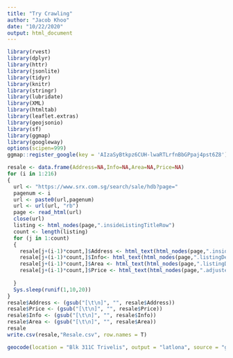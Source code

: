 ```yaml
---
title: "Try Crawling"
author: "Jacob Khoo"
date: "10/22/2020"
output: html_document
---
```

```r
library(rvest)
library(dplyr)
library(httr)
library(jsonlite)
library(tidyr)
library(knitr)
library(stringr)
library(lubridate)
library(XML)
library(htmltab)
library(leaflet.extras)
library(geojsonio)
library(sf)
library(ggmap)
library(googleway)
options(scipen=999)
ggmap::register_google(key = 'AIzaSyBtkpz6CUH-lwaRTLrfnBbGPpaj4pst6Z8')
```

```r
resale <- data.frame(Address=NA,Info=NA,Area=NA,Price=NA)
for (i in 1:216)
{
  url <- "https://www.srx.com.sg/search/sale/hdb?page="
  pagenum <- i
  url <- paste0(url,pagenum)
  url <- url(url, "rb")
  page <- read_html(url)
  close(url)
  listing <- html_nodes(page,".insideListingTitleRow")
  count <- length(listing)
  for (j in 1:count)
  {
    resale[j+(i-1)*count,]$Address <- html_text(html_nodes(page,".insideListingTitleRow"))[j]
    resale[j+(i-1)*count,]$Info<- html_text(html_nodes(page,".listingDetailType"))[j]
    resale[j+(i-1)*count,]$Area <- html_text(html_nodes(page,".listingDetailValues"))[j]
    resale[j+(i-1)*count,]$Price <- html_text(html_nodes(page,".adjusted-line-height"))[j]
   
  }
  Sys.sleep(runif(1,10,20))
}
resale$Address <- (gsub("[\t\n]", "", resale$Address))
resale$Price <- (gsub("[\t\n]", "", resale$Price))
resale$Info <- (gsub("[\t\n]", "", resale$Info))
resale$Area <- (gsub("[\t\n]", "", resale$Area))
resale
write.csv(resale,"Resale.csv", row.names = T)
```

```r
geocode(location = "Blk 311C Trivelis", output = "latlona", source = "google")
```


